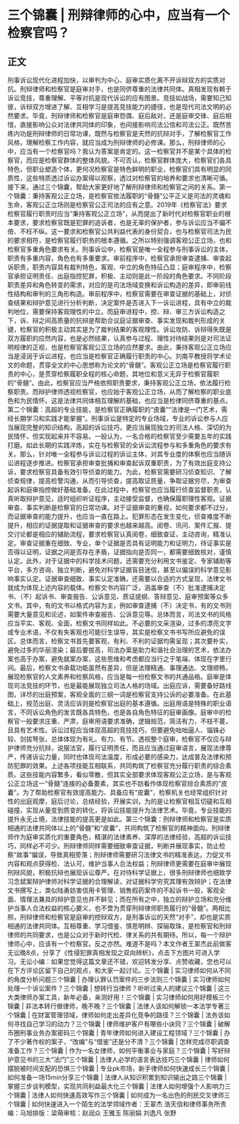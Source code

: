 # 三个锦囊 | 刑辩律师的心中，应当有一个检察官吗？
## 正文
刑事诉讼现代化进程加快，以审判为中心、庭审实质化离不开诉辩双方的实质对抗。刑辩律师和检察官是庭审对手，也是同侪尊重的法律共同体。真相发现有赖于诉讼竞技，尊重理解、平等对抗是现代诉讼的应有图景。竞技如战场，需要知己知彼，诉辩双方增进了解、互相学习是提高竞技能力的捷径，也是现代司法文明的必然要求。毕竟，刑辩律师和检察官是庭审怨偶、庭后敌对，还是庭审交锋、庭后相惜，直接影响公众对法律共同体的印象，也间接影响司法公信和司法公正。既然苦练内功是刑辩律师的日常功课，既然与检察官是天然的抗辩对手，了解检察官工作风格，理解检察工作内容，就应当成为刑辩律师的必修课。那么，刑辩律师的心中，应当有一个检察官吗？我认为答案是肯定的。这一检察官并不是某个具体的检察官，而应是检察官群体的整体风貌。不可否认，检察官群体庞大，检察官们各具特色，但职业塑造个体，更何况检察官是特色鲜明的职业，检察官们具有明显的同质性，这些特质透过诉讼办案得以观察，透过对检察官的培养和要求也清晰可循。接下来，通过三个锦囊，帮助大家更好地了解刑辩律师和检察官之间的关系。第一个锦囊：秉持客观公正立场，是检察官依法履职的“骨髓”公平正义是司法的灵魂和生命，客观公正立场则是检察官公正司法的应有之意。2019年《检察官法》要求检察官履行职责时应当“秉持客观公正立场”，从而提出了新时代对检察官职业的根本要求，要求检察官既是犯罪的追诉者，也是无辜的保护者，参与诉讼应当不偏不倚、不枉不纵。这一要求和检察官公共利益代表的身份契合，也与检察官司法为民的要求相符，是检察官履行职务的根本遵循。之所以特别强调客观公正立场，也和检察官多重角色要求有关。刑事诉讼中，检察官是唯一全程参与刑事诉讼的主体，职责有多重内容，角色也有多重要求。审前程序中，检察官承担审查逮捕、审查起诉职责，职责内容具有裁判特色，客观、中立的角色特征凸显；庭审程序中，检察官承担证明责任、出庭指控犯罪，积极、主动则是此一阶段的角色要求。不同阶段职责差异和角色转变的需求，对应的是司法场域变换和诉讼构造的差异，即审前线性结构和审判的三角形构造。审前程序中，检察官需要在审查证据的基础上，对侦查结果和辩护意见进行分析判断，决定案件是否进入下一诉讼进程，具有中立的裁判地位，需要保持客观理性的中立。而庭审进程中，控、辩、审三方诉讼构造之下，诉、辩之间高质量的抗辩是帮助合议庭证据审查、事实发现和裁判形成的关键，检察官的积极主动其实是为了裁判结果的客观理性。诉讼攻防、诉辩得失既是双方履职的应然内容，也是必然结果，认真参与过程、理性对待结果则是对司法证明规律的正视，也是检察官客观公正立场的应然要求。由此，秉持客观公正立场应当是浸润于诉讼进程，也应当是检察官正确履行职责的中心。刘南平教授将学术论文的命题，贯穿全文的中心思想称为论文的“骨髓”。客观公正立场是检察官履行职责的中心，是贯穿检察履职全程的核心命题，其地位和意义无异于检察官履职的“骨髓”。由此，检察官应当严格依照职责要求，秉持客观公正立场，依法履行检察职责。而辩护律师透视检察官，也应始于客观公正立场，从而了解检察的职业底色和为民情怀。这是法律共同体相互理解的基础，也应当是检律同侪尊重的基点。第二个锦囊：高超的专业技能，是检察官正确履职的“皮囊”“法律是一门艺术，需经长期学习和实践才能掌握”。刑事诉讼是特定的专业场域，专业的诉讼参与人应当展现完整的知识结构，高超的诉讼技巧，更应当展现独立的司法人格、深切的为民情怀，但实现起来并不容易。一般认为，一名合格的检察官至少需要五年的实践打磨。如此长期的实践淬炼，实在与检察官的全诉讼流程参与和多重角色的要求有关。那么，针对唯一全程参与诉讼过程的诉讼主体，对其专业度的体察也应当随诉讼进程逐步推进。检察官承担审查批捕和审查起诉双重职责，为了有效出庭支持公诉，要求检察官具备有效引导侦查的能力。为此，检察官需要研习侦查知识、了解侦查规律，提高检警沟通，从而引导侦查，提高取证质量，争取证据穷尽，为审查起诉和庭审指控做好基础准备。在此过程中，检察官也应当履行侦查监督职责，认真听取辩护意见，适时组织听证程序，主动接受监督，也确保履职理性客观。证据审查、事实判断是检察官的日常功课。对于证据审查的重视，如何要求都不过分，而证据审查的能力提升，也应当一直在路上。犯罪形态在发生变化，侦查难度不断提升，相应的证据提取和证据审查的要求也越来越高。阅卷、讯问、案件汇报、提交讨论都是相应的辅助流程，要求检察官认真阅卷，细致查证，主动咨询，精准认定。审查证据重在细致、专业，单个证据是否具有证明能力和证明力，待证事实是否得以证明，证据之间是否存在矛盾，证据指向是否同一，都需要细致核对，谨慎认定。此外，对于证据中的科学技术问题，还需要充分利用文书鉴定、专家辅助等平台，多方咨询、独立判断，避免对科学证据盲目迷信，甚至以偏误的科学意见影响事实认定。证据审查细致、事实认定准确，还需要以合适的方式呈现，法律文书就成为体现上述内容的载体。检察文书内容广泛，涵盖审查（不）批准逮捕决定书、（不）起诉书、审查报告、公诉意见、质证提纲、答辩意见、庭审预案等众多文书。其中，有的文书以格式内容为主，例如审查逮捕（不）决定书，有的文书则需要大量意见和论述，如案件审查报告、公诉意见等。总体而言，司法文书的风格应当平实、客观、全面，检察文书同样如此。不必要的文采渲染，过多的漂亮文字或专业术语，不仅有失客观也可能衍生误导，其实是检察文书书写所应避免的误区。总体而言，检察文书首先要客观，有利、不利的证据均需呈现；其次要朴实，避免过多的华丽渲染；最后要拔高，司法办案是助力和谐社会治理的艺术，依法办案也高于办案，避免就案办案，这些思维和考虑都应当行之于笔端、体现在字里行间。最后，检察文书承载功能虽然有差异，但是法理精通、事理通达、文理顺畅，展现检察官的人文素养和检察风格，应当是每一份检察文书的共通品格。庭审是体现司法竞技的环节，也是最能展现独立司法人格的场域。出庭应诉，需要备好路线图，详尽的出庭预案，客观全面的三纲一词是检察官支持公诉的必要准备。在此基础上，规范出庭、灵活应诉则是检察官出庭的基本遵循。出庭用语是特殊的职业语言，不同诉讼角色的发言既各具特色，也是各自角色特征的庭审画像。庭审中的检察官一般要求庄重、严肃，庭审用语要求准确，逻辑规范，简洁有力，不枝不蔓，且具有艺术性。诉讼过程应当体现高超的竞技技巧，但要避免咄咄逼人、锱铢必较、剑拔弩张，总体体现为有礼、有力、有节。透视整个庭审，检察官不仅应与辩护律师充分抗辩，说服法官，履行证明责任，而且应当通过庭审语言，展现法律尊严，传递诉讼力量，同时也体现司法温度，形成必要的感染力，达成普及法律和预防犯罪的效果。上述各项技能互相联系，共同构筑了检察官充分履行职责的综合素质。这些技能内容繁多，看似零散，但其实全部要求体现客观公正立场，是与客观公正立场这一“骨髓”连接的必备要素，其实也不妨看作体现检察官综合素质的“皮囊”。为了帮助检察官有效提高能力、具备应有“皮囊”，检察机关也经常组织针对性的出庭观摩，庭后讨论，总结经验，开展实训，为的是让检察官相互切磋和互相碰撞，实现从量变到质变的转化，将诉讼技能提升为法律艺术。毕竟，专业技能的提升永无止境，法律技能的提高更是如此。第三个锦囊：刑辩律师和检察官是实质相通的法律共同体以上的“骨髓”和“皮囊”，共同构筑了检察官的精神面向。刑辩律师作为庭审实质化的重要角色，精湛的法律素养、深厚的法律经验，高超的诉讼技巧，同样必不可少。刑辩律师同样需要细致审查证据，判断并展现事实，防止检察“故事”偏误，导致真相旁落；刑辩律师需要研习法律文书的精准表达，力促文书内容和观点获得检、法认可，维护当事人合法权益；刑辩律师更需要在庭审中展现刑辩风貌，积极抗辩也展现诉讼尊严。在对待科学证据上，很多刑辩律师也细致学习念斌案辩护律师对科学证据的合理解读，对证据科学穷究其理有效辩护；在法律文书撰写上，类似陆勇妨害信用卡管理、销售假药案件的不起诉书一般，客观全面、情理法兼具的辩护意见也并不鲜见；而在所有之中，独立的辩护立场和充分维护当事人合法权益的核心要义，也不啻为贯穿刑辩律师职责履行的“骨髓”。两相比照，刑辩律师和检察官是庭审的控辩双方，是刑事诉讼的天然“对手”，却也是实质相通的法律共同体。互相尊重、学习借鉴、慎思明辨、探骊取珠，是检察官和刑辩律师的共同要求，也是公众对于新时代检、律关系的共有期待。所以，每一个辩护律师心中，应该有一个检察官。反之亦然。难道不是吗？本文作者王翠杰此前做客无讼晚8点，分享了《性侵犯罪真相发现之双向辨析》，点击下方图片可进入学习。无讼小编：如果您觉得这篇文章还不错，欢迎转发分享、点赞收藏，您也可以在下方评论区留下自己的观点，和大家一起讨论。三个锦囊 | 实习律师如何从不同的角度分析问题三个锦囊 | 办理认罪认罚案件的三步法则三个锦囊 | 实习律师如何处理一个诉讼案件？三个锦囊 | 想转行当律师？听听过来人的建议三个锦囊 | 这三大类律师办案工具，新年必备，亲测好用！三个锦囊 | 实习律师如何用好模板三个锦囊 | 非法本转行做律师，晚不晚？三个锦囊 | 法律人该如何解锁一本法学专著三个锦囊 | 在财富管理领域，律师如何走出差异化竞争的路径？三个锦囊 | 法务该如何寻找自己学习的动力？三个锦囊 | 律师维护客户有哪些小诀窍？三个锦囊 | 破解币圈刑事业务办案密码三个锦囊 | 青年律师如何进入建设工程领域？三个锦囊 | 办了不少著作权的案子，“改编”与“借鉴”还是分不清？三个锦囊 | 怎样完成尽职调查准备工作？三个锦囊 | 作为一名女律师，如何平衡事业与家庭？三个锦囊 | 写好辩护意见书的三大“法门”三个锦囊 | 法律人必学的语言表达技巧三个锦囊 | 律师如何摆脱被时间支配的恐惧三个锦囊 | 专业pk市场，新手律师如何快速成长三个锦囊 | 如何准备一场15min分享三个锦囊 | 法律人从知识积累到知识输出之路三个锦囊 | 掌握三步谈判模型，实现共同利益最大化三个锦囊 | 法律人如何增强个人影响力三个锦囊 | 法律人如何快速高效写作三个锦囊 | 如何成为一名出色的刑民交叉律师三个锦囊 | 如何快速进入一个陌生的法学领域作者：王翠杰 浩天信和律师事务所责编：马旭排版：梁萌审核：赵润众 王雅玉 陈丽娟 刘逸凡 张野